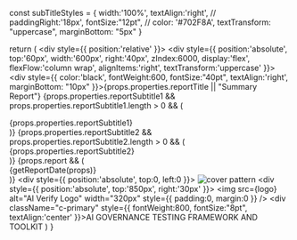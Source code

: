 


  const subTitleStyles = {
    width:'100%',
    textAlign:'right',
    // paddingRight:'18px',
    fontSize:"12pt",
    // color: '#702F8A',
    textTransform: "uppercase",
    marginBottom: "5px"
  }

  return (
    <div style={{ position:'relative' }}>
      <div style={{ position:'absolute', top:'60px', width:'600px', right:'40px', zIndex:6000, display:'flex', flexFlow:'column wrap', alignItems:'right', textTransform:'uppercase' }}>
        <div style={{ color:'black', fontWeight:600, fontSize:"40pt", textAlign:'right', marginBottom: "10px" }}>{props.properties.reportTitle || "Summary Report"}</div>
        {props.properties.reportSubtitle1 && props.properties.reportSubtitle1.length > 0 && (
          <div style={subTitleStyles} className="c-primary">
            {props.properties.reportSubtitle1}
          </div>
        )}
        {props.properties.reportSubtitle2 && props.properties.reportSubtitle2.length > 0 && (
          <div style={subTitleStyles} className="c-primary">
            {props.properties.reportSubtitle2}
          </div>
        )}
        {props.report && (
          <div style={subTitleStyles} className="c-primary">
            {getReportDate(props)}
          </div>
        )}
      </div>
      <div style={{ position:'absolute', top:0, left:0 }}>
        <img src={cover} alt="cover pattern" height={props.height} />
      </div>
      <div style={{ position:'absolute', top:'850px', right:'30px' }}>
        <img src={logo} alt="AI Verify Logo" width="320px" style={{ padding:0, margin:0 }} />
        <div className="c-primary" style={{ fontWeight:800, fontSize:"8pt", textAlign:'center' }}>AI GOVERNANCE TESTING FRAMEWORK AND TOOLKIT</div>
      </div>
    </div>
  )
}

<div style={{ width:props.width, height: props.height }}>
  <MyCoverPage props={props} />
</div>
